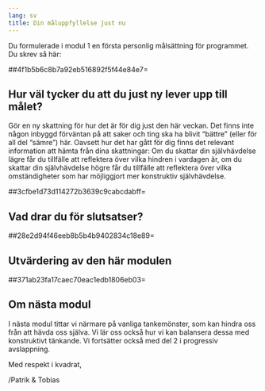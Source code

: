 ```yaml
---
lang: sv
title: Din måluppfyllelse just nu
---
```


Du formulerade i modul 1 en första personlig målsättning för programmet.
Du skrev så här:

##4f1b5b6c8b7a92eb516892f5f44e84e7=

## Hur väl tycker du att du just ny lever upp till målet?

Gör en ny skattning för hur det är för dig just den här veckan. Det
finns inte någon inbyggd förväntan på att saker och ting ska ha blivit
"bättre" (eller för all del "sämre") här. Oavsett hur det har gått
för dig finns det relevant information att hämta från dina skattningar:
Om du skattar din självhävdelse lägre får du tillfälle att reflektera
över vilka hindren i vardagen är, om du skattar din självhävdelse högre
får du tillfälle att reflektera över vilka omständigheter som har
möjliggjort mer konstruktiv självhävdelse.

##3cfbe1d73d114272b3639c9cabcdabff=

## Vad drar du för slutsatser?

##28e2d94f46eeb8b5b4b9402834c18e89=

## Utvärdering av den här modulen

##371ab23fa17caec70eac1edb1806eb03=

## Om nästa modul

I nästa modul tittar vi närmare på vanliga tankemönster, som kan hindra
oss från att hävda oss själva. Vi lär oss också hur vi kan balansera
dessa med konstruktivt tänkande. Vi fortsätter också med del 2 i
progressiv avslappning.

Med respekt i kvadrat,

/Patrik & Tobias
